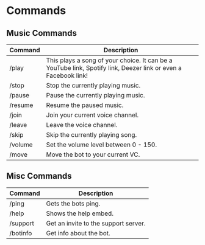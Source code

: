 # Commands

## Music Commands

| Command | Description                                                                                                    |
| --------| -------------------------------------------------------------------------------------------------------------- |
| /play   | This plays a song of your choice. It can be a YouTube link, Spotify link, Deezer link or even a Facebook link! |
| /stop   | Stop the currently playing music.                                                                              |
| /pause  | Pause the currently playing music.                                                                             |	
| /resume | Resume the paused music.                                                                                       |
| /join   | Join your current voice channel.                                                                               |
| /leave  | Leave the voice channel.                                                                                       |
| /skip   | Skip the currently playing song.        	                                                                   |
| /volume | Set the volume level between 0 - 150.                                                                          |
| /move   | Move the bot to your current VC.      																	        

## Misc Commands

|  Command | Description                          |
| ---------| -------------------------------------|
| /ping    | Gets the bots ping.                  |
| /help    | Shows the help embed.                |
| /support | Get an invite to the support server. |
| /botinfo | Get info about the bot.              |
